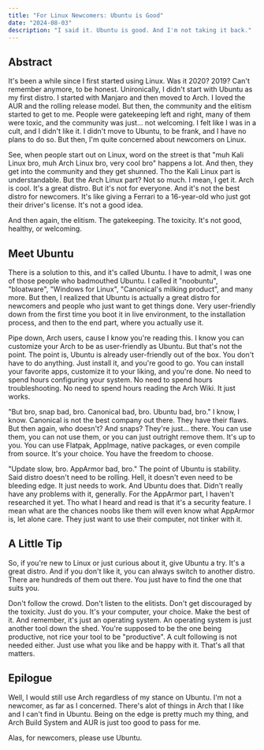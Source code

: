 ```yaml
---
title: "For Linux Newcomers: Ubuntu is Good"
date: "2024-08-03"
description: "I said it. Ubuntu is good. And I'm not taking it back."
---
```


## Abstract

It's been a while since I first started using Linux. Was it 2020? 2019? Can't remember anymore, to be honest. Unironically, I didn't start with Ubuntu as my first distro. I started with Manjaro and then moved to Arch. I loved the AUR and the rolling release model. But then, the community and the elitism started to get to me. People were gatekeeping left and right, many of them were toxic, and the community was just... not welcoming. I felt like I was in a cult, and I didn't like it. I didn't move to Ubuntu, to be frank, and I have no plans to do so. But then, I'm quite concerned about newcomers on Linux.

See, when people start out on Linux, word on the street is that "muh Kali Linux bro, muh Arch Linux bro, very cool bro" happens a lot. And then, they get into the community and they get shunned. Tho the Kali Linux part is understandable. But the Arch Linux part? Not so much. I mean, I get it. Arch is cool. It's a great distro. But it's not for everyone. And it's not the best distro for newcomers. It's like giving a Ferrari to a 16-year-old who just got their driver's license. It's not a good idea.

And then again, the elitism. The gatekeeping. The toxicity. It's not good, healthy, or welcoming.

## Meet Ubuntu

There is a solution to this, and it's called Ubuntu. I have to admit, I was one of those people who badmouthed Ubuntu. I called it "noobuntu", "bloatware", "Windows for Linux", "Canonical's milking product", and many more. But then, I realized that Ubuntu is actually a great distro for newcomers and people who just want to get things done. Very user-friendly down from the first time you boot it in live environment, to the installation process, and then to the end part, where you actually use it.

Pipe down, Arch users, cause I know you're reading this. I know you can customize your Arch to be as user-friendly as Ubuntu. But that's not the point. The point is, Ubuntu is already user-friendly out of the box. You don't have to do anything. Just install it, and you're good to go. You can install your favorite apps, customize it to your liking, and you're done. No need to spend hours configuring your system. No need to spend hours troubleshooting. No need to spend hours reading the Arch Wiki. It just works.

"But bro, snap bad, bro. Canonical bad, bro. Ubuntu bad, bro." I know, I know. Canonical is not the best company out there. They have their flaws. But then again, who doesn't? And snaps? They're just... there. You can use them, you can not use them, or you can just outright remove them. It's up to you. You can use Flatpak, AppImage, native packages, or even compile from source. It's your choice. You have the freedom to choose.

"Update slow, bro. AppArmor bad, bro." The point of Ubuntu is stability. Said distro doesn't need to be rolling. Hell, it doesn't even need to be bleeding edge. It just needs to work. And Ubuntu does that. Didn't really have any problems with it, generally. For the AppArmor part, I haven't researched it yet. Tho what I heard and read is that it's a security feature. I mean what are the chances noobs like them will even know what AppArmor is, let alone care. They just want to use their computer, not tinker with it.

## A Little Tip

So, if you're new to Linux or just curious about it, give Ubuntu a try. It's a great distro. And if you don't like it, you can always switch to another distro. There are hundreds of them out there. You just have to find the one that suits you.

Don't follow the crowd. Don't listen to the elitists. Don't get discouraged by the toxicity. Just do you. It's your computer, your choice. Make the best of it. And remember, it's just an operating system. An operating system is just another tool down the shed. You're supposed to be the one being productive, not rice your tool to be "productive". A cult following is not needed either. Just use what you like and be happy with it. That's all that matters.

## Epilogue

Well, I would still use Arch regardless of my stance on Ubuntu. I'm not a newcomer, as far as I concerned. There's alot of things in Arch that I like and I can't find in Ubuntu. Being on the edge is pretty much my thing, and Arch Build System and AUR is just too good to pass for me.

Alas, for newcomers, please use Ubuntu.
